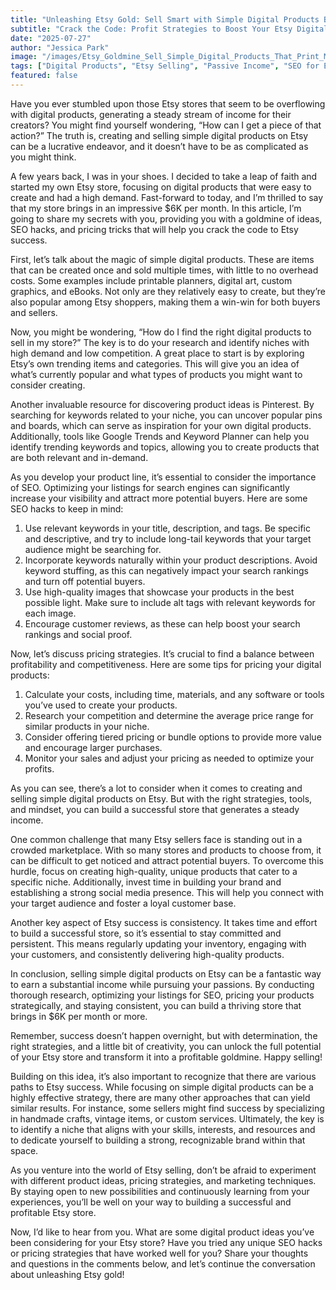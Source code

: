```yaml
---
title: "Unleashing Etsy Gold: Sell Smart with Simple Digital Products Bringing $6K/Month"
subtitle: "Crack the Code: Profit Strategies to Boost Your Etsy Digital Income"
date: "2025-07-27"
author: "Jessica Park"
image: "/images/Etsy_Goldmine_Sell_Simple_Digital_Products_That_Print_Money__Steal_the_exact_product_ideas_SEO_hacks_and_pricing_tricks_that_made_me_6Kmonth_in_90_days_9d624294.jpg"
tags: ["Digital Products", "Etsy Selling", "Passive Income", "SEO for Etsy"]
featured: false
---
```


Have you ever stumbled upon those Etsy stores that seem to be overflowing with digital products, generating a steady stream of income for their creators? You might find yourself wondering, “How can I get a piece of that action?” The truth is, creating and selling simple digital products on Etsy can be a lucrative endeavor, and it doesn’t have to be as complicated as you might think.

A few years back, I was in your shoes. I decided to take a leap of faith and started my own Etsy store, focusing on digital products that were easy to create and had a high demand. Fast-forward to today, and I’m thrilled to say that my store brings in an impressive $6K per month. In this article, I’m going to share my secrets with you, providing you with a goldmine of ideas, SEO hacks, and pricing tricks that will help you crack the code to Etsy success.

First, let’s talk about the magic of simple digital products. These are items that can be created once and sold multiple times, with little to no overhead costs. Some examples include printable planners, digital art, custom graphics, and eBooks. Not only are they relatively easy to create, but they’re also popular among Etsy shoppers, making them a win-win for both buyers and sellers.

Now, you might be wondering, “How do I find the right digital products to sell in my store?” The key is to do your research and identify niches with high demand and low competition. A great place to start is by exploring Etsy’s own trending items and categories. This will give you an idea of what’s currently popular and what types of products you might want to consider creating.

Another invaluable resource for discovering product ideas is Pinterest. By searching for keywords related to your niche, you can uncover popular pins and boards, which can serve as inspiration for your own digital products. Additionally, tools like Google Trends and Keyword Planner can help you identify trending keywords and topics, allowing you to create products that are both relevant and in-demand.

As you develop your product line, it’s essential to consider the importance of SEO. Optimizing your listings for search engines can significantly increase your visibility and attract more potential buyers. Here are some SEO hacks to keep in mind:

1. Use relevant keywords in your title, description, and tags. Be specific and descriptive, and try to include long-tail keywords that your target audience might be searching for.
2. Incorporate keywords naturally within your product descriptions. Avoid keyword stuffing, as this can negatively impact your search rankings and turn off potential buyers.
3. Use high-quality images that showcase your products in the best possible light. Make sure to include alt tags with relevant keywords for each image.
4. Encourage customer reviews, as these can help boost your search rankings and social proof.

Now, let’s discuss pricing strategies. It’s crucial to find a balance between profitability and competitiveness. Here are some tips for pricing your digital products:

1. Calculate your costs, including time, materials, and any software or tools you’ve used to create your products.
2. Research your competition and determine the average price range for similar products in your niche.
3. Consider offering tiered pricing or bundle options to provide more value and encourage larger purchases.
4. Monitor your sales and adjust your pricing as needed to optimize your profits.

As you can see, there’s a lot to consider when it comes to creating and selling simple digital products on Etsy. But with the right strategies, tools, and mindset, you can build a successful store that generates a steady income.

One common challenge that many Etsy sellers face is standing out in a crowded marketplace. With so many stores and products to choose from, it can be difficult to get noticed and attract potential buyers. To overcome this hurdle, focus on creating high-quality, unique products that cater to a specific niche. Additionally, invest time in building your brand and establishing a strong social media presence. This will help you connect with your target audience and foster a loyal customer base.

Another key aspect of Etsy success is consistency. It takes time and effort to build a successful store, so it’s essential to stay committed and persistent. This means regularly updating your inventory, engaging with your customers, and consistently delivering high-quality products.

In conclusion, selling simple digital products on Etsy can be a fantastic way to earn a substantial income while pursuing your passions. By conducting thorough research, optimizing your listings for SEO, pricing your products strategically, and staying consistent, you can build a thriving store that brings in $6K per month or more.

Remember, success doesn’t happen overnight, but with determination, the right strategies, and a little bit of creativity, you can unlock the full potential of your Etsy store and transform it into a profitable goldmine. Happy selling!

Building on this idea, it’s also important to recognize that there are various paths to Etsy success. While focusing on simple digital products can be a highly effective strategy, there are many other approaches that can yield similar results. For instance, some sellers might find success by specializing in handmade crafts, vintage items, or custom services. Ultimately, the key is to identify a niche that aligns with your skills, interests, and resources and to dedicate yourself to building a strong, recognizable brand within that space.

As you venture into the world of Etsy selling, don’t be afraid to experiment with different product ideas, pricing strategies, and marketing techniques. By staying open to new possibilities and continuously learning from your experiences, you’ll be well on your way to building a successful and profitable Etsy store.

Now, I’d like to hear from you. What are some digital product ideas you’ve been considering for your Etsy store? Have you tried any unique SEO hacks or pricing strategies that have worked well for you? Share your thoughts and questions in the comments below, and let’s continue the conversation about unleashing Etsy gold!